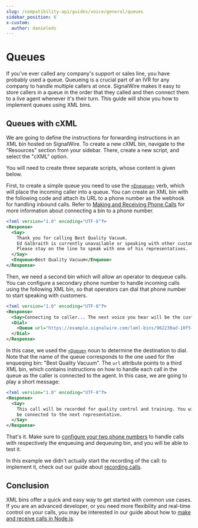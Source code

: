 ```yaml
---
slug: /compatibility-api/guides/voice/general/queues
sidebar_position: 6
x-custom:
  author: danieleds
---
```


# Queues

If you've ever called any company's support or sales line, you have probably
used a queue. Queueing is a crucial part of an IVR for any company to handle
multiple callers at once. SignalWire makes it easy to store callers in a queue
in the order that they called and then connect them to a live agent whenever
it's their turn. This guide will show you how to implement queues using XML
bins.

## Queues with cXML

We are going to define the instructions for forwarding instructions in an XML bin hosted on
SignalWire. To create a new cXML bin, navigate to the "Resources" section from your sidebar. There, create
a new script, and select the "cXML" option. 

You will need to create three separate scripts, whose content is given below.

First, to create a simple queue you need to use the
[`<Enqueue>`](/compatibility-api/cxml/voice/enqueue) verb, which will
place the incoming caller into a queue. You can create an XML bin with the
following code and attach its URL to a phone number as the webhook for handling
inbound calls. Refer to [Making and Receiving Phone Calls](/voice/getting-started/making-and-receiving-phone-calls#receiving-incoming-calls)
for more information about connecting a bin to a phone number.

```xml title="Enqueuing bin"
<?xml version="1.0" encoding="UTF-8"?>
<Response>
  <Say>
    Thank you for calling Best Quality Vacuum. 
    Ed Galbraith is currently unavailable or speaking with other customers. 
    Please stay on the line to speak with one of his representatives.
  </Say>
  <Enqueue>Best Quality Vacuum</Enqueue>
</Response>
```

Then, we need a second bin which will allow an operator to dequeue calls. You
can configure a secondary phone number to handle incoming calls using the
following XML bin, so that operators can dial that phone number to start
speaking with customers.

```xml title="Dequeuing bin"
<?xml version="1.0" encoding="UTF-8"?>
<Response>
  <Say>Connecting to caller... The next voice you hear will be the customer.</Say>
  <Dial>
    <Queue url="https://example.signalwire.com/laml-bins/962230ad-10f5-485d-9bfa-458c7ae1213c">Best Quality Vacuum</Queue>
  </Dial>
</Response>
```

In this case, we used the
[`<Queue>`](/compatibility-api/cxml/voice/queue-noun) noun to
determine the destination to dial. Note that the name of the queue corresponds
to the one used for the enqueqing bin: "Best Quality Vacuum". The `url`
attribute points to a third XML bin, which contains instructions on how to
handle each call in the queue as the caller is connected to the agent. In this
case, we are going to play a short message:

```xml title="User call bin"
<?xml version="1.0" encoding="UTF-8"?>
<Response>
  <Say>
    This call will be recorded for quality control and training. You will now
    be connected to the next representative.
  </Say>
</Response>
```

That's it. Make sure to [configure your two phone numbers](/voice/getting-started/making-and-receiving-phone-calls#receiving-incoming-calls)
to handle calls with respectively the enqueuing and dequeuing bin, and you will
be able to test it.

In this example we didn't actually start the recording of the call: to implement
it, check out our guide about [recording calls](/voice/getting-started/recording-calls).

## Conclusion

XML bins offer a quick and easy way to get started with common use cases. If you are an advanced developer, or you need more
flexibility and real-time control on your calls, you may be interested in our
guide about how to [make and receive calls in Node.js](/sdks/realtime-sdk/guides/voice/first-steps-with-voice).
